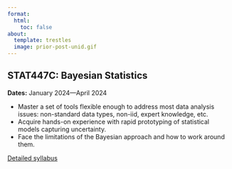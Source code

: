```yaml
---
format:
  html:
    toc: false
about:
  template: trestles
  image: prior-post-unid.gif
---
```


## STAT447C: Bayesian Statistics

**Dates:** January 2024---April 2024

-   Master a set of tools flexible enough to address most data analysis issues: non-standard data types, non-iid, expert knowledge, etc.
-   Acquire hands-on experience with rapid prototyping of statistical models capturing uncertainty.
-   Face the limitations of the Bayesian approach and how to work around them.

[Detailed syllabus](syllabus.qmd)